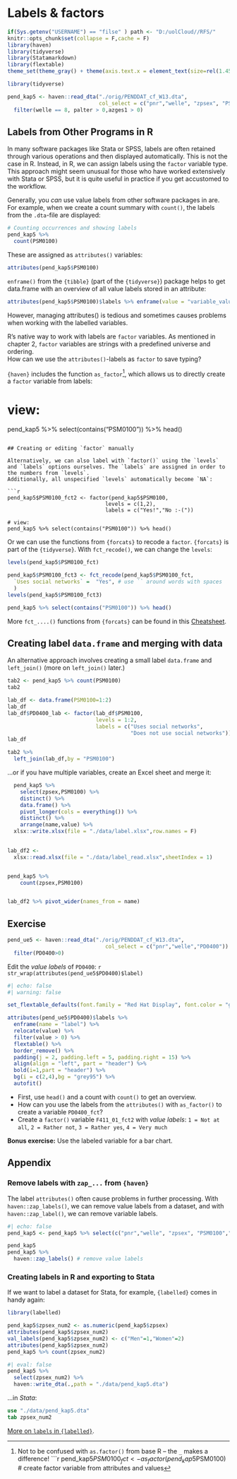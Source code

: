 # Labels & factors {#lab_fct}


```r
if(Sys.getenv("USERNAME") == "filse" ) path <- "D:/uolCloud//RFS/"
knitr::opts_chunk$set(collapse = F,cache = F)
library(haven)
library(tidyverse)
library(Statamarkdown)
library(flextable)
theme_set(theme_gray() + theme(axis.text.x = element_text(size=rel(1.45))))
```
```r
library(tidyverse)

pend_kap5 <- haven::read_dta("./orig/PENDDAT_cf_W13.dta",
                             col_select = c("pnr","welle", "zpsex", "PSM0100","azges1","palter")) %>% 
  filter(welle == 8, palter > 0,azges1 > 0)
```


## Labels from Other Programs in R

In many software packages like Stata or SPSS, labels are often retained through various operations and then displayed automatically. 
This is not the case in R. 
Instead, in R, we can assign labels using the `factor` variable type. 
This approach might seem unusual for those who have worked extensively with Stata or SPSS, but it is quite useful in practice if you get accustomed to the workflow.


Generally, you *can* use value labels from other software packages in are. 
For example, when we create a count summary with `count()`, the labels from the `.dta`-file are displayed:

```r
# Counting occurrences and showing labels
pend_kap5 %>% 
  count(PSM0100)
```
These are assigned as `attributes()` variables:

```r
attributes(pend_kap5$PSM0100)
```

`enframe()` from the `{tibble}` (part of the `{tidyverse}`) package helps to get data.frame with an overview of all value labels stored in an attribute:
```r
attributes(pend_kap5$PSM0100)$labels %>% enframe(value = "variable_value",name = "label")
```


However, managing attributes() is tedious and sometimes causes problems when working with the labelled variables.

R's native way to work with labels are `factor` variables.
As mentioned in chapter 2, `factor` variables are strings with a predefined universe and ordering.  
How can we use the `attributes()`-labels as `factor` to save typing?

`{haven}` includes the function `as_factor`[^2], which allows us to directly create a `factor` variable from labels:

[^2]: Not to be confused with `as.factor()` from base R – the `_` makes a difference!
```r
pend_kap5$PSM0100_fct <- as_factor(pend_kap5$PSM0100) # create factor variable from attributes and values

# view:
pend_kap5 %>% select(contains("PSM0100")) %>% head()
```

## Creating or editing `factor` manually

Alternatively, we can also label with `factor()` using the `levels` and `labels` options ourselves. The `labels` are assigned in order to the numbers from `levels`.
Additionally, all unspecified `levels` automatically become `NA`:

```r
pend_kap5$PSM0100_fct2 <- factor(pend_kap5$PSM0100,
                               levels = c(1,2),
                               labels = c("Yes!","No :-("))

# view:
pend_kap5 %>% select(contains("PSM0100")) %>% head()

```

Or we can use the functions from `{forcats}` to recode a `factor`. `{forcats}` is part of the `{tidyverse}`. With `fct_recode()`, we can change the `levels`:

```r
levels(pend_kap5$PSM0100_fct)

pend_kap5$PSM0100_fct3 <- fct_recode(pend_kap5$PSM0100_fct,
  `Uses social networks` =  "Yes", # use `` around words with spaces
  )
levels(pend_kap5$PSM0100_fct3)
```

```r
pend_kap5 %>% select(contains("PSM0100")) %>% head()
```

More `fct_....()` functions from `{forcats}` can be found in this [Cheatsheet](https://raw.githubusercontent.com/rstudio/cheatsheets/main/factors.pdf).

## Creating label `data.frame` and merging with data

An alternative approach involves creating a small label `data.frame` and `left_join()` (more on `left_join()` later.)

```r
tab2 <- pend_kap5 %>% count(PSM0100)
tab2
```
```r
lab_df <- data.frame(PSM0100=1:2)
lab_df
lab_df$PD0400_lab <- factor(lab_df$PSM0100,
                            levels = 1:2,
                            labels = c("Uses social networks",
                                       "Does not use social networks"))
lab_df
```

```r
tab2 %>% 
  left_join(lab_df,by = "PSM0100")
```

...or if you have multiple variables, create an Excel sheet and merge it:

```r
  pend_kap5 %>% 
    select(zpsex,PSM0100) %>% 
    distinct() %>%  
    data.frame() %>% 
    pivot_longer(cols = everything()) %>% 
    distinct() %>% 
    arrange(name,value) %>% 
  xlsx::write.xlsx(file = "./data/label.xlsx",row.names = F)

  
lab_df2 <- 
  xlsx::read.xlsx(file = "./data/label_read.xlsx",sheetIndex = 1)


pend_kap5 %>% 
    count(zpsex,PSM0100) 


lab_df2 %>% pivot_wider(names_from = name)
```




## Exercise

```r
pend_ue5 <- haven::read_dta("./orig/PENDDAT_cf_W13.dta",
                               col_select = c("pnr","welle","PD0400")) %>% 
  filter(PD0400>0)
```

Edit the *value labels* of `PD0400`: `r str_wrap(attributes(pend_ue5$PD0400)$label)`

```r
#| echo: false
#| warning: false

set_flextable_defaults(font.family = "Red Hat Display", font.color = "grey25", border.color = "grey25", font.size = 8, padding = .75)

attributes(pend_ue5$PD0400)$labels %>% 
  enframe(name = "label") %>% 
  relocate(value) %>% 
  filter(value > 0) %>% 
  flextable() %>% 
  border_remove() %>% 
  padding(j = 2, padding.left = 5, padding.right = 15) %>% 
  align(align = "left", part = "header") %>% 
  bold(i=1,part = "header") %>% 
  bg(i = c(2,4),bg = "grey95") %>% 
  autofit() 
```

+ First, use `head()` and a count with `count()` to get an overview.
+ How can you use the labels from the `attributes()` with `as_factor()` to create a variable `PD0400_fct`?
+ Create a `factor()` variable `F411_01_fct2` with *value labels*: `1 = Not at all`, `2 = Rather not`, `3 = Rather yes`, `4 = Very much`

**Bonus exercise:** Use the labeled variable for a bar chart.

## Appendix

### Remove labels with `zap_...` from `{haven}`

The label `attributes()` often cause problems in further processing. With `haven::zap_labels()`, we can remove value labels from a dataset, and with `haven::zap_label()`, we can remove variable labels.

```r
#| echo: false
pend_kap5 <- pend_kap5 %>% select(c("pnr","welle", "zpsex", "PSM0100","azges1","palter"))
```

```r
pend_kap5
pend_kap5 %>% 
  haven::zap_labels() # remove value labels
```


### Creating labels in R and exporting to Stata

If we want to label a dataset for Stata, for example, `{labelled}` comes in handy again:

```r
library(labelled)
```

```r
pend_kap5$zpsex_num2 <- as.numeric(pend_kap5$zpsex)
attributes(pend_kap5$zpsex_num2)
val_labels(pend_kap5$zpsex_num2) <- c("Men"=1,"Women"=2)
attributes(pend_kap5$zpsex_num2)
pend_kap5 %>% count(zpsex_num2)
```
```r
#| eval: false
pend_kap5 %>% 
  select(zpsex_num2) %>% 
  haven::write_dta(.,path = "./data/pend_kap5.dta")
```

...in *Stata*:
```stata
use "./data/pend_kap5.dta" 
tab zpsex_num2 
```

[More on `labels` in `{labelled}`](https://joseph.larmarange.net/intro_labelled.html).